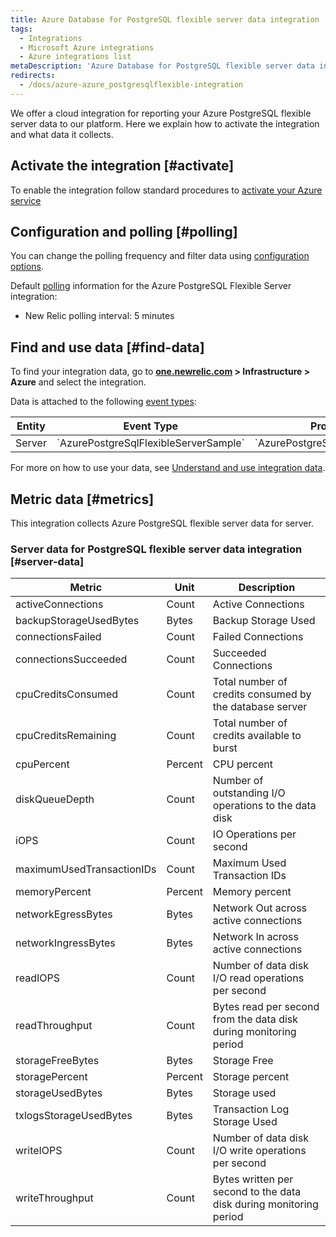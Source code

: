 ```yaml
---
title: Azure Database for PostgreSQL flexible server data integration
tags:
  - Integrations
  - Microsoft Azure integrations
  - Azure integrations list
metaDescription: 'Azure Database for PostgreSQL flexible server data integration: how to install it, configure it, and understand the data it reports.'
redirects:
  - /docs/azure-azure_postgresqlflexible-integration
---
```


We offer a cloud integration for reporting your Azure PostgreSQL flexible server data to our platform. Here we explain how to activate the integration and what data it collects.

## Activate the integration [#activate]

To enable the integration follow standard procedures to [activate your Azure service](/docs/infrastructure/microsoft-azure-integrations/getting-started/activate-azure-integrations)

## Configuration and polling [#polling]

You can change the polling frequency and filter data using [configuration options](/docs/integrations/new-relic-integrations/getting-started/configure-polling-frequency-data-collection-cloud-integrations).

Default [polling](/docs/infrastructure/microsoft-azure-integrations/getting-started/azure-integration-polling) information for the Azure PostgreSQL Flexible Server integration:

* New Relic polling interval: 5 minutes

## Find and use data [#find-data]

To find your integration data, go to **[one.newrelic.com](https://one.newrelic.com/ "Link opens in a new window.") > Infrastructure > Azure** and select the integration.

Data is attached to the following [event types](/docs/data-apis/understand-data/new-relic-data-types/#event-data):

<table>
    <thead>
        <tr>
            <th>Entity</th>
            <th>Event Type</th>
            <th>Provider</th>
        </tr>
    </thead>
    <tbody>
        <tr>
            <td>Server</td>
            <td>`AzurePostgreSqlFlexibleServerSample`</td>
            <td>`AzurePostgreSqlFlexibleServer`</td>
        </tr>
    </tbody>
</table>

For more on how to use your data, see [Understand and use integration data](/docs/infrastructure/integrations/find-use-infrastructure-integration-data).

## Metric data [#metrics]

This integration collects Azure PostgreSQL flexible server data for server.

### Server data for PostgreSQL flexible server data integration [#server-data]

<table>
    <thead>
        <tr>
            <th>Metric</th>
            <th>Unit</th>
            <th>Description</th>
        </tr>
    </thead>
    <tbody>
        <tr>
            <td>activeConnections</td>
            <td>Count</td>
            <td>Active Connections</td>
        </tr>
        <tr>
            <td>backupStorageUsedBytes</td>
            <td>Bytes</td>
            <td>Backup Storage Used</td>
        </tr>
        <tr>
            <td>connectionsFailed</td>
            <td>Count</td>
            <td>Failed Connections</td>
        </tr>
        <tr>
            <td>connectionsSucceeded</td>
            <td>Count</td>
            <td>Succeeded Connections</td>
        </tr>
        <tr>
            <td>cpuCreditsConsumed</td>
            <td>Count</td>
            <td>Total number of credits consumed by the database server</td>
        </tr>
        <tr>
            <td>cpuCreditsRemaining</td>
            <td>Count</td>
            <td>Total number of credits available to burst</td>
        </tr>
        <tr>
            <td>cpuPercent</td>
            <td>Percent</td>
            <td>CPU percent</td>
        </tr>
        <tr>
            <td>diskQueueDepth</td>
            <td>Count</td>
            <td>Number of outstanding I/O operations to the data disk</td>
        </tr>
        <tr>
            <td>iOPS</td>
            <td>Count</td>
            <td>IO Operations per second</td>
        </tr>
        <tr>
            <td>maximumUsedTransactionIDs</td>
            <td>Count</td>
            <td>Maximum Used Transaction IDs</td>
        </tr>
        <tr>
            <td>memoryPercent</td>
            <td>Percent</td>
            <td>Memory percent</td>
        </tr>
        <tr>
            <td>networkEgressBytes</td>
            <td>Bytes</td>
            <td>Network Out across active connections</td>
        </tr>
        <tr>
            <td>networkIngressBytes</td>
            <td>Bytes</td>
            <td>Network In across active connections</td>
        </tr>
        <tr>
            <td>readIOPS</td>
            <td>Count</td>
            <td>Number of data disk I/O read operations per second</td>
        </tr>
        <tr>
            <td>readThroughput</td>
            <td>Count</td>
            <td>Bytes read per second from the data disk during monitoring period</td>
        </tr>
        <tr>
            <td>storageFreeBytes</td>
            <td>Bytes</td>
            <td>Storage Free</td>
        </tr>
        <tr>
            <td>storagePercent</td>
            <td>Percent</td>
            <td>Storage percent</td>
        </tr>
        <tr>
            <td>storageUsedBytes</td>
            <td>Bytes</td>
            <td>Storage used</td>
        </tr>
        <tr>
            <td>txlogsStorageUsedBytes</td>
            <td>Bytes</td>
            <td>Transaction Log Storage Used</td>
        </tr>
        <tr>
            <td>writeIOPS</td>
            <td>Count</td>
            <td>Number of data disk I/O write operations per second</td>
        </tr>
        <tr>
            <td>writeThroughput</td>
            <td>Count</td>
            <td>Bytes written per second to the data disk during monitoring period</td>
        </tr>
    </tbody>
</table>
